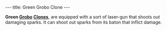 ---
title: Green Grobo Clone
---

{{twinsunica import}}{{Infobox Enemy
 |image=Green_grobo_clone.JPG‎
 |race=grobo
 |gender=male
 |size=
 |lba1=yes
 |lba2=
 |alignment=funfrock
 |requires=Green
 |occupation=
 |style=
 |range=Melee
 |speed=
 |damage=Medium
 |rate=2 seconds
 |reaction=Moves sideways
 |recovery=0.7 seconds
}}

'''Green [[Grobo]] [[Clone]]s''', are equipped with a sort of laser-gun that shoots out damaging sparks. It can shoot out sparks from its baton that inflict damage.

<!-- remove these category links when they're all automated by categorizers...
[[Category: Clones]]
[[Category: Green enemies]]
[[Category: Melee fighters]]
[[Category: Average characters]]
[[Category: FunFrock's army]]
[[Category: Grobos]] -->